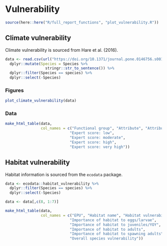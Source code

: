 # Vulnerability

```r
source(here::here("R/full_report_functions", "plot_vulnerability.R"))
```

## Climate vulnerability

Climate vulnerability is sourced from Hare et al. (2016).

```r
data <- read.csv(url("https://doi.org/10.1371/journal.pone.0146756.s001")) %>%
  dplyr::mutate(Species = Species %>%
                  stringr::str_to_sentence()) %>%
  dplyr::filter(Species == species) %>%
  dplyr::select(-Species)
```

### Figures
```r
plot_climate_vulnerability(data)
```

### Data
```r
make_html_table(data,
                col_names = c("Functional group", "Attribute", "Attribute category", 
                             "Expert score: low",
                             "Expert score: moderate",
                             "Expert score: high",
                             "Expert score: very high"))
```

## Habitat vulnerability

Habitat information is sourced from the `ecodata` package. 

```r
data <- ecodata::habitat_vulnerability %>%
  dplyr::filter(Species == species) %>%
  dplyr::select(-Species)

data <- data[,c(8, 1:7)]

make_html_table(data,
                col_names = c("EPU", "Habitat name", "Habitat vulnerability", 
                             "Importance of habitat to eggs/larvae",
                             "Importance of habitat to juveniles/YOY",
                             "Importance of habitat to adults",
                             "Importance of habitat to spawning adults",
                             "Overall species vulnerability"))

```
